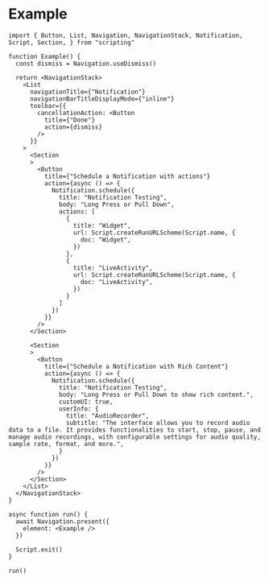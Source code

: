 # Example

```tsx
import { Button, List, Navigation, NavigationStack, Notification, Script, Section, } from "scripting"

function Example() {
  const dismiss = Navigation.useDismiss()

  return <NavigationStack>
    <List
      navigationTitle={"Notification"}
      navigationBarTitleDisplayMode={"inline"}
      toolbar={{
        cancellationAction: <Button
          title={"Done"}
          action={dismiss}
        />
      }}
    >
      <Section
      >
        <Button
          title={"Schedule a Notification with actions"}
          action={async () => {
            Notification.schedule({
              title: "Notification Testing",
              body: "Long Press or Pull Down",
              actions: [
                {
                  title: "Widget",
                  url: Script.createRunURLScheme(Script.name, {
                    doc: "Widget",
                  })
                },
                {
                  title: "LiveActivity",
                  url: Script.createRunURLScheme(Script.name, {
                    doc: "LiveActivity",
                  })
                }
              ]
            })
          }}
        />
      </Section>

      <Section
      >
        <Button
          title={"Schedule a Notification with Rich Content"}
          action={async () => {
            Notification.schedule({
              title: "Notification Testing",
              body: "Long Press or Pull Down to show rich content.",
              customUI: true,
              userInfo: {
                title: "AudioRecorder",
                subtitle: "The interface allows you to record audio data to a file. It provides functionalities to start, stop, pause, and manage audio recordings, with configurable settings for audio quality, sample rate, format, and more.",
              }
            })
          }}
        />
      </Section>
    </List>
  </NavigationStack>
}

async function run() {
  await Navigation.present({
    element: <Example />
  })

  Script.exit()
}

run()
```